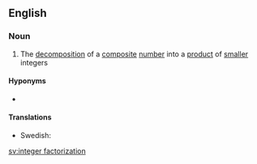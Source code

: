 ==English==
{{wikipedia}}

===Noun===
{{en-noun}}

# {{lb|en|mathematics}} The [[decomposition]] of a [[composite]] [[number]] into a [[product]] of [[small]]er integers

====Hyponyms====
* {{l|en|prime factorization}}

====Translations====
{{trans-top|factorization of a positive integer}}
{{trans-mid}}
* Swedish: {{t+|sv|heltalsfaktorisering}}
{{trans-bottom}}

[[sv:integer factorization]]